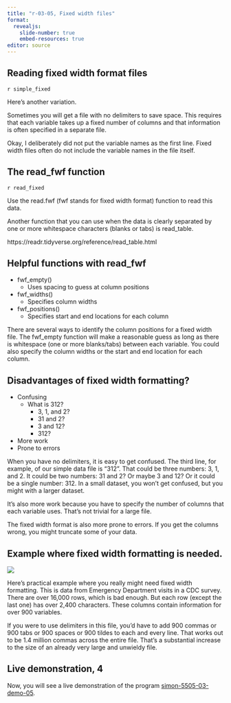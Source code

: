 ```yaml
---
title: "r-03-05, Fixed width files"
format: 
  revealjs:
    slide-number: true
    embed-resources: true
editor: source
---
```


## Reading fixed width format files

`r simple_fixed`


::: notes

Here's another variation.

Sometimes you will get a file with no delimiters to save space. This requires that each variable takes up a fixed number of columns and that information is often specified in a separate file.

Okay, I deliberately did not put the variable names as the first line. Fixed width files often do not include the variable names in the file itself.

:::

## The read_fwf function 

`r read_fixed`

::: notes

Use the read.fwf (fwf stands for fixed width format) function to read this data.

Another function that you can use when the data is clearly separated by one or more whitespace characters (blanks or tabs) is read_table.

https://readr.tidyverse.org/reference/read_table.html

:::

## Helpful functions with read_fwf

-    fwf_empty()
     -   Uses spacing to guess at column positions
-    fwf_widths()
     -   Specifies column widths
-    fwf_positions()
     -   Specifies start and end locations for each column
     
::: notes

There are several ways to identify the column positions for a fixed width file. The fwf_empty function will make a reasonable guess as long as there is whitespace (one or more blanks/tabs) between each variable. You could also specify the column widths or the start and end location for each column.

:::

## Disadvantages of fixed width formatting?

-   Confusing
    -   What is 312? 
        -   3, 1, and 2?
        -   31 and 2?
        -   3 and 12?
        -   312?
-   More work
-   Prone to errors

::: notes

When you have no delimiters, it is easy to get confused. The third line, for example, of our simple data file is "312". That could be three numbers: 3, 1, and 2. It could be two numbers: 31 and 2? Or maybe 3 and 12? Or it could be a single number: 312. In a small dataset, you won't get confused, but you might with a larger dataset.

It's also more work because you have to specify the number of columns that each variable uses. That's not trivial for a large file.

The fixed width format is also more prone to errors. If you get the columns wrong, you might truncate some of your data.

:::

## Example where fixed width formatting is needed.

![](../images/ed2017.png)

::: notes

Here's practical example where you really might need fixed width formatting. This is data from Emergency Department visits in a CDC survey. There are over 16,000 rows, which is bad enough. But each row (except the last one) has over 2,400 characters. These columns contain information for over 900 variables.

If you were to use delimiters in this file, you'd have to add 900 commas or 900 tabs or 900 spaces or 900 tildes to each and every line. That works out to be 1.4 million commas across the entire file. That's a substantial increase to the size of an already very large and unwieldy file.

:::

## Live demonstration, 4

Now, you will see a live demonstration of the program [simon-5505-03-demo-05][ref51].

[ref51]: https://github.com/pmean/classes/blob/master/introduction-to-r/03/src/simon-5505-03-demo-05.qmd

